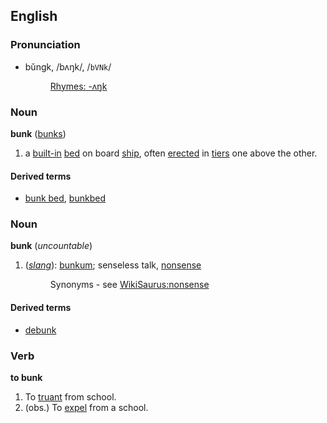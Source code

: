 ==English==
===Pronunciation===
*bŭngk, /bʌŋk/, /<tt>bVNk</tt>/
*:[[Rhymes:English:-ʌŋk|Rhymes: -ʌŋk]]

===Noun===
'''bunk''' ([[bunks]])

#{{nautical}} a [[built-in]] [[bed]] on board [[ship]], often [[erected]] in [[tier]]s one above the other.

====Derived terms====
*[[bunk bed]], [[bunkbed]]

===Noun===
'''bunk''' (''uncountable'')

#(''[[slang]]''): [[bunkum]]; senseless talk, [[nonsense]]
#:Synonyms - see [[WikiSaurus:nonsense]]

====Derived terms====
*[[debunk]]

===Verb===
'''to bunk'''

#To [[truant]] from school.
#(obs.) To [[expel]] from a school.
